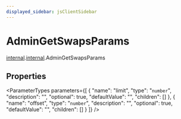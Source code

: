 ```yaml
---
displayed_sidebar: jsClientSidebar
---
```



# AdminGetSwapsParams

[internal](../../admin_discounts/modules/admin_discounts.internal.mdx).[internal](../modules/admin_discounts.internal.internal.mdx).AdminGetSwapsParams

## Properties

<ParameterTypes parameters={[
  {
    "name": "limit",
    "type": "`number`",
    "description": "",
    "optional": true,
    "defaultValue": "",
    "children": []
  },
  {
    "name": "offset",
    "type": "`number`",
    "description": "",
    "optional": true,
    "defaultValue": "",
    "children": []
  }
]} />
